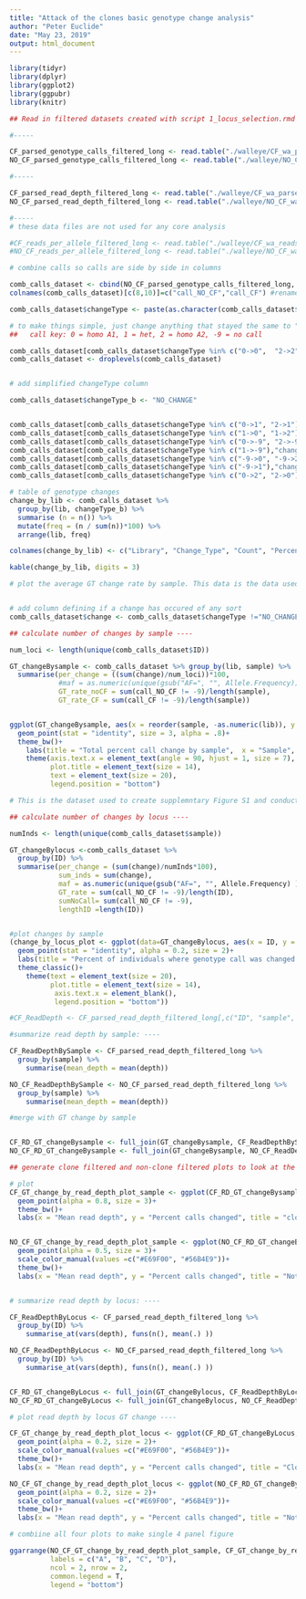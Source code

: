 ```yaml
---
title: "Attack of the clones basic genotype change analysis"
author: "Peter Euclide"
date: "May 23, 2019"
output: html_document
---
```


```r

library(tidyr)
library(dplyr)
library(ggplot2)
library(ggpubr)
library(knitr)

```


```r

## Read in filtered datasets created with script 1_locus_selection.rmd

#-----

CF_parsed_genotype_calls_filtered_long <- read.table("./walleye/CF_wa_parsed_genotype_calls_filtered_long")
NO_CF_parsed_genotype_calls_filtered_long <- read.table("./walleye/NO_CF_wa_parsed_genotype_calls_filtered_long")

#-----

CF_parsed_read_depth_filtered_long <- read.table("./walleye/CF_wa_parsed_read_depth_filtered_long")
NO_CF_parsed_read_depth_filtered_long <- read.table("./walleye/NO_CF_wa_parsed_read_depth_filtered_long")

#-----
# these data files are not used for any core analysis

#CF_reads_per_allele_filtered_long <- read.table("./walleye/CF_wa_reads_per_allele_RAW_filtered_long")
#NO_CF_reads_per_allele_filtered_long <- read.table("./walleye/NO_CF_wa_reads_per_allele_RAW_filtered_long")


```


```r

# combine calls so calls are side by side in columns

comb_calls_dataset <- cbind(NO_CF_parsed_genotype_calls_filtered_long, CF_parsed_genotype_calls_filtered_long$call)
colnames(comb_calls_dataset)[c(8,10)]=c("call_NO_CF","call_CF") #rename columns

comb_calls_dataset$changeType <- paste(as.character(comb_calls_dataset$call_NO_CF),as.character(comb_calls_dataset$call_CF), sep = "->")

# to make things simple, just change anything that stayed the same to "NO_CHANGE"
##   call key: 0 = homo A1, 1 = het, 2 = homo A2, -9 = no call

comb_calls_dataset[comb_calls_dataset$changeType %in% c("0->0",  "2->2",  "1->1", "-9->-9"),"changeType"] <-  "NO_CHANGE"
comb_calls_dataset <- droplevels(comb_calls_dataset)


# add simplified changeType column

comb_calls_dataset$changeType_b <- "NO_CHANGE"


comb_calls_dataset[comb_calls_dataset$changeType %in% c("0->1", "2->1"),"changeType_b"] <- "homo -> het"
comb_calls_dataset[comb_calls_dataset$changeType %in% c("1->0", "1->2"),"changeType_b"] <- "het -> homo"
comb_calls_dataset[comb_calls_dataset$changeType %in% c("0->-9", "2->-9"),"changeType_b"] <- "homo -> no_call"
comb_calls_dataset[comb_calls_dataset$changeType %in% c("1->-9"),"changeType_b"] <- "het -> no_call"
comb_calls_dataset[comb_calls_dataset$changeType %in% c("-9->0", "-9->2"),"changeType_b"] <- "no_call -> homo"
comb_calls_dataset[comb_calls_dataset$changeType %in% c("-9->1"),"changeType_b"] <- "no_call -> het"
comb_calls_dataset[comb_calls_dataset$changeType %in% c("0->2", "2->0"),"changeType_b"] <- "homo_A1 -> homo_A2"


```


```r
# table of genotype changes
change_by_lib <- comb_calls_dataset %>%
  group_by(lib, changeType_b) %>%
  summarise (n = n()) %>%
  mutate(freq = (n / sum(n))*100) %>%
  arrange(lib, freq)

colnames(change_by_lib) <- c("Library", "Change_Type", "Count", "Percent" )

kable(change_by_lib, digits = 3)

```


```r

# plot the average GT change rate by sample. This data is the data used in Figure 4 of the manuscript.


# add column defining if a change has occured of any sort
comb_calls_dataset$change <- comb_calls_dataset$changeType !="NO_CHANGE"

## calculate number of changes by sample ----

num_loci <- length(unique(comb_calls_dataset$ID))

GT_changeBysample <- comb_calls_dataset %>% group_by(lib, sample) %>% 
  summarise(per_change = ((sum(change)/num_loci))*100,
            #maf = as.numeric(unique(gsub("AF=", "", Allele.Frequency))),
            GT_rate_noCF = sum(call_NO_CF != -9)/length(sample),
            GT_rate_CF = sum(call_CF != -9)/length(sample))


ggplot(GT_changeBysample, aes(x = reorder(sample, -as.numeric(lib)), y =  per_change, color = GT_rate_noCF, shape = lib))+
  geom_point(stat = "identity", size = 3, alpha = .8)+
  theme_bw()+
    labs(title = "Total percent call change by sample",  x = "Sample", y = "% loci changed")+
    theme(axis.text.x = element_text(angle = 90, hjust = 1, size = 7),
          plot.title = element_text(size = 14),
          text = element_text(size = 20),
          legend.position = "bottom")


```


```r

# This is the dataset used to create supplemntary Figure S1 and conduct predictive variable analysis for locus change rate results.

## calculate number of changes by locus ----

numInds <- length(unique(comb_calls_dataset$sample))

GT_changeBylocus <-comb_calls_dataset %>% 
  group_by(ID) %>% 
  summarise(per_change = (sum(change)/numInds*100),
            sum_inds = sum(change),
            maf = as.numeric(unique(gsub("AF=", "", Allele.Frequency) )),
            GT_rate = sum(call_NO_CF != -9)/length(ID),
            sumNoCall= sum(call_NO_CF != -9),
            lengthID =length(ID))


#plot changes by sample
(change_by_locus_plot <- ggplot(data=GT_changeBylocus, aes(x = ID, y = per_change, color = GT_rate)) +
  geom_point(stat = "identity", alpha = 0.2, size = 2)+
  labs(title = "Percent of individuals where genotype call was changed by locus", x = "Locus", y = "% individuals changed GT")+
  theme_classic()+
    theme(text = element_text(size = 20),
          plot.title = element_text(size = 14),
           axis.text.x = element_blank(),
           legend.position = "bottom"))


```


```r
#CF_ReadDepth <- CF_parsed_read_depth_filtered_long[,c("ID", "sample", "depth")]

#summarize read depth by sample: ----

CF_ReadDepthBySample <- CF_parsed_read_depth_filtered_long %>%
  group_by(sample) %>%
    summarise(mean_depth = mean(depth))

NO_CF_ReadDepthBySample <- NO_CF_parsed_read_depth_filtered_long %>%
  group_by(sample) %>%
    summarise(mean_depth = mean(depth))

#merge with GT change by sample


CF_RD_GT_changeBysample <- full_join(GT_changeBysample, CF_ReadDepthBySample)
NO_CF_RD_GT_changeBysample <- full_join(GT_changeBysample, NO_CF_ReadDepthBySample)

## generate clone filtered and non-clone filtered plots to look at the relationship between read depth and change rate. 

# plot 
CF_GT_change_by_read_depth_plot_sample <- ggplot(CF_RD_GT_changeBysample, aes(x = mean_depth, y = per_change, color = GT_rate, shape = lib))+
  geom_point(alpha = 0.8, size = 3)+
  theme_bw()+
  labs(x = "Mean read depth", y = "Percent calls changed", title = "clone filtered")


NO_CF_GT_change_by_read_depth_plot_sample <- ggplot(NO_CF_RD_GT_changeBysample, aes(x = mean_depth, y = per_change, color = lib))+
  geom_point(alpha = 0.5, size = 3)+
  scale_color_manual(values =c("#E69F00", "#56B4E9"))+
  theme_bw()+
  labs(x = "Mean read depth", y = "Percent calls changed", title = "Not clone filtered")


# summarize read depth by locus: ----

CF_ReadDepthByLocus <- CF_parsed_read_depth_filtered_long %>%
  group_by(ID) %>%
    summarise_at(vars(depth), funs(n(), mean(.) ))

NO_CF_ReadDepthByLocus <- NO_CF_parsed_read_depth_filtered_long %>%
  group_by(ID) %>%
    summarise_at(vars(depth), funs(n(), mean(.) ))


CF_RD_GT_changeByLocus <- full_join(GT_changeBylocus, CF_ReadDepthByLocus)
NO_CF_RD_GT_changeByLocus <- full_join(GT_changeBylocus, NO_CF_ReadDepthByLocus)

# plot read depth by locus GT change ----

CF_GT_change_by_read_depth_plot_locus <- ggplot(CF_RD_GT_changeByLocus, aes(x = mean, y = per_change, color = lib))+
  geom_point(alpha = 0.2, size = 2)+
  scale_color_manual(values =c("#E69F00", "#56B4E9"))+
  theme_bw()+
  labs(x = "Mean read depth", y = "Percent calls changed", title = "Clone filtered")

NO_CF_GT_change_by_read_depth_plot_locus <- ggplot(NO_CF_RD_GT_changeByLocus, aes(x = mean, y = per_change, color = lib))+
  geom_point(alpha = 0.2, size = 2)+
  scale_color_manual(values =c("#E69F00", "#56B4E9"))+
  theme_bw()+
  labs(x = "Mean read depth", y = "Percent calls changed", title = "Not Clone filtered")

# combiine all four plots to make single 4 panel figure

ggarrange(NO_CF_GT_change_by_read_depth_plot_sample, CF_GT_change_by_read_depth_plot_sample,NO_CF_GT_change_by_read_depth_plot_locus, CF_GT_change_by_read_depth_plot_locus,
          labels = c("A", "B", "C", "D"),
          ncol = 2, nrow = 2,
          common.legend = T,
          legend = "bottom")

```